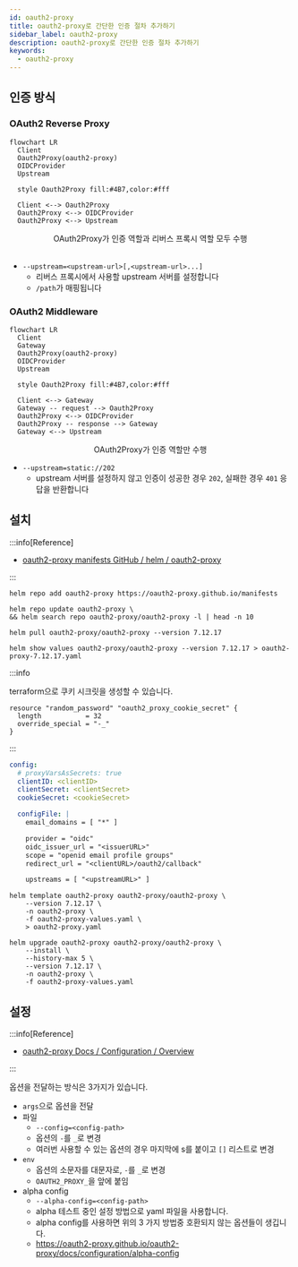 ```yaml
---
id: oauth2-proxy
title: oauth2-proxy로 간단한 인증 절차 추가하기
sidebar_label: oauth2-proxy
description: oauth2-proxy로 간단한 인증 절차 추가하기
keywords:
  - oauth2-proxy
---
```


## 인증 방식

### OAuth2 Reverse Proxy

```mermaid
flowchart LR
  Client
  Oauth2Proxy(oauth2-proxy)
  OIDCProvider
  Upstream

  style Oauth2Proxy fill:#4B7,color:#fff

  Client <--> Oauth2Proxy
  Oauth2Proxy <--> OIDCProvider
  Oauth2Proxy <--> Upstream
```

<center>OAuth2Proxy가 인증 역할과 리버스 프록시 역할 모두 수행</center>

<br />

- `--upstream=<upstream-url>[,<upstream-url>...]`
  - 리버스 프록시에서 사용할 upstream 서버를 설정합니다
  - `/path`가 매핑됩니다

### OAuth2 Middleware

```mermaid
flowchart LR
  Client
  Gateway
  Oauth2Proxy(oauth2-proxy)
  OIDCProvider
  Upstream

  style Oauth2Proxy fill:#4B7,color:#fff

  Client <--> Gateway
  Gateway -- request --> Oauth2Proxy
  Oauth2Proxy <--> OIDCProvider
  Oauth2Proxy -- response --> Gateway
  Gateway <--> Upstream
```

<center>OAuth2Proxy가 인증 역할만 수행</center>

- `--upstream=static://202`
  - upstream 서버를 설정하지 않고 인증이 성공한 경우 `202`, 실패한 경우 `401` 응답을 반환합니다

## 설치

:::info[Reference]

- [oauth2-proxy manifests GitHub / helm / oauth2-proxy](https://github.com/oauth2-proxy/manifests/tree/main/helm/oauth2-proxy)

:::

```shell
helm repo add oauth2-proxy https://oauth2-proxy.github.io/manifests
```

```shell
helm repo update oauth2-proxy \
&& helm search repo oauth2-proxy/oauth2-proxy -l | head -n 10
```

```shell
helm pull oauth2-proxy/oauth2-proxy --version 7.12.17
```

```shell
helm show values oauth2-proxy/oauth2-proxy --version 7.12.17 > oauth2-proxy-7.12.17.yaml
```

:::info

terraform으로 쿠키 시크릿을 생성할 수 있습니다.

```hcl
resource "random_password" "oauth2_proxy_cookie_secret" {
  length           = 32
  override_special = "-_"
}
```

:::

```yaml title="oauth2-proxy-values.yaml"
config:
  # proxyVarsAsSecrets: true
  clientID: <clientID>
  clientSecret: <clientSecret>
  cookieSecret: <cookieSecret>

  configFile: |
    email_domains = [ "*" ]

    provider = "oidc"
    oidc_issuer_url = "<issuerURL>"
    scope = "openid email profile groups"
    redirect_url = "<clientURL>/oauth2/callback"

    upstreams = [ "<upstreamURL>" ]
```

```shell
helm template oauth2-proxy oauth2-proxy/oauth2-proxy \
    --version 7.12.17 \
    -n oauth2-proxy \
    -f oauth2-proxy-values.yaml \
    > oauth2-proxy.yaml
```

```shell
helm upgrade oauth2-proxy oauth2-proxy/oauth2-proxy \
    --install \
    --history-max 5 \
    --version 7.12.17 \
    -n oauth2-proxy \
    -f oauth2-proxy-values.yaml
```

## 설정

:::info[Reference]

- [oauth2-proxy Docs / Configuration / Overview](https://oauth2-proxy.github.io/oauth2-proxy/configuration/overview)

:::

옵션을 전달하는 방식은 3가지가 있습니다.

- `args`으로 옵션을 전달
- 파일
  - `--config=<config-path>`
  - 옵션의 `-`를 `_`로 변경
  - 여러번 사용할 수 있는 옵션의 경우 마지막에 s를 붙이고 `[]` 리스트로 변경
- `env`
  - 옵션의 소문자를 대문자로, `-`를 `_`로 변경
  - `OAUTH2_PROXY_`을 앞에 붙임
- alpha config
  - `--alpha-config=<config-path>`
  - alpha 테스트 중인 설정 방법으로 yaml 파일을 사용합니다.
  - alpha config를 사용하면 위의 3 가지 방법중 호환되지 않는 옵션들이 생깁니다.
  - https://oauth2-proxy.github.io/oauth2-proxy/docs/configuration/alpha-config
